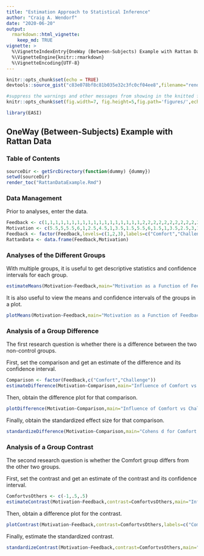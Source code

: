 ```yaml
---
title: "Estimation Approach to Statistical Inference"
author: "Craig A. Wendorf"
date: "2020-06-20"
output: 
  rmarkdown::html_vignette:
    keep_md: TRUE
vignette: >
  %\VignetteIndexEntry{OneWay (Between-Subjects) Example with Rattan Data}
  %\VignetteEngine{knitr::rmarkdown}
  %\VignetteEncoding{UTF-8}
---
```


```r
knitr::opts_chunk$set(echo = TRUE)
devtools::source_gist("c83e078bf8c81b035e32c3fc0cf04ee8",filename="render_toc.R")
```

```r
#suppress the warnings and other messages from showing in the knitted file.
knitr::opts_chunk$set(fig.width=7, fig.height=5,fig.path='figures/',echo=TRUE,warning=FALSE,message=FALSE)
```

```r
library(EASI)
```

## OneWay (Between-Subjects) Example with Rattan Data

### Table of Contents

```r
sourceDir <- getSrcDirectory(function(dummy) {dummy})
setwd(sourceDir)
render_toc("RattanDataExample.Rmd")
```

### Data Management

Prior to analyses, enter the data.

```r
Feedback <- c(1,1,1,1,1,1,1,1,1,1,1,1,1,1,1,1,1,1,2,2,2,2,2,2,2,2,2,2,2,2,2,2,2,2,2,3,3,3,3,3,3,3,3,3,3,3,3,3,3,3,3,3,3,3)
Motivation <- c(5.5,5,5.5,6,1,2.5,4.5,1,3.5,1.5,5.5,6,1.5,1,3.5,2.5,3,1,2,6,4.5,4.5,6,7,3,7,3.5,5,4.5,5.5,6.5,6,6,7,5.5,6,2.5,4.5,3.5,6,5,6,3.5,4,3,5.5,3,6,3,5,6,6.5,3.5,2)
Feedback <- factor(Feedback,levels=c(1,2,3),labels=c("Comfort","Challenge","Control"))
RattanData <- data.frame(Feedback,Motivation)
```

### Analyses of the Different Groups

With multiple groups, it is useful to get descriptive statistics and confidence intervals for each group.

```r
estimateMeans(Motivation~Feedback,main="Motivation as a Function of Feedback Type",ylab="Motivation")
```

It is also useful to view the means and confidence intervals of the groups in a plot.

```r
plotMeans(Motivation~Feedback,main="Motivation as a Function of Feedback Type",ylab="Motivation")
```

### Analysis of a Group Difference

The first research question is whether there is a difference between the two non-control groups.

First, set the comparison and get an estimate of the difference and its confidence interval.

```r
Comparison <- factor(Feedback,c("Comfort","Challenge"))
estimateDifference(Motivation~Comparison,main="Influence of Comfort vs Challenge Feedback on Motivation")
```

Then, obtain the difference plot for that comparison.

```r
plotDifference(Motivation~Comparison,main="Influence of Comfort vs Challenge Feedback on Motivation",ylab="Motivation")
```

Finally, obtain the standardized effect size for that comparison.

```r
standardizeDifference(Motivation~Comparison,main="Cohens d for Comfort vs Challenge Feedback on Motivation")
```

### Analysis of a Group Contrast

The second research question is whether the Comfort group differs from the other two groups.

First, set the contrast and get an estimate of the contrast and its confidence interval.

```r
ComfortvsOthers <- c(-1,.5,.5)
estimateContrast(Motivation~Feedback,contrast=ComfortvsOthers,main="Influence Comfort Feedback vs Other Types of Feedback on Motivation")
```

Then, obtain a difference plot for the contrast.

```r
plotContrast(Motivation~Feedback,contrast=ComfortvsOthers,labels=c("Comfort","Others"),main="Influence Comfort Feedback vs Other Types of Feedback on Motivation",ylab="Motivation")
```

Finally, estimate the standardized contrast.

```r
standardizeContrast(Motivation~Feedback,contrast=ComfortvsOthers,main="Cohens d for Comfort Feedback vs Other Types of Feedback on Motivation")
```
